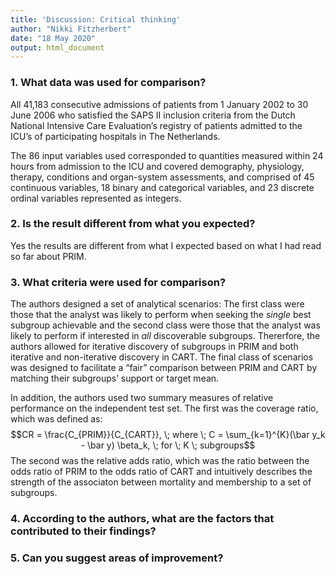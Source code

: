 ---
title: 'Discussion: Critical thinking'
author: "Nikki Fitzherbert"
date: "18 May 2020"
output: html_document
---

### 1. What data was used for comparison?
All 41,183 consecutive admissions of patients from 1 January 2002 to 30 June 2006 who satisfied the SAPS II inclusion criteria from the Dutch National Intensive Care Evaluation's registry of patients admitted to the ICU's of participating hospitals in The Netherlands.

The 86 input variables used corresponded to quantities measured within 24 hours from admission to the ICU and covered demography, physiology, therapy, conditions and organ-system assessments, and comprised of 45 continuous variables, 18 binary and categorical variables, and 23 discrete ordinal variables represented as integers.

### 2. Is the result different from what you expected?
Yes the results are different from what I expected based on what I had read so far about PRIM.

### 3. What criteria were used for comparison?

The authors designed a set of analytical scenarios: The first class were those that the analyst was likely to perform when seeking the *single* best subgroup achievable and the second class were those that the analyst was likely to perform if interested in *all* discoverable subgroups. Thererfore, the authors allowed for iterative discovery of subgroups in PRIM and both iterative and non-iterative discovery in CART. The final class of scenarios was designed to facilitate a "fair" comparison between PRIM and CART by matching their subgroups' support or target mean.

In addition, the authors used two summary measures of relative performance on the independent test set. The first was the coverage ratio, which was defined as:  
$$CR = \frac{C_{PRIM}}{C_{CART}}, \; where \; C = \sum_{k=1}^{K}(\bar y_k - \bar y) \beta_k, \; for \; K \; subgroups$$
The second was the relative adds ratio, which was the ratio between the odds ratio of PRIM to the odds ratio of CART and intuitively describes the strength of the associaton between mortality and membership to a set of subgroups.

### 4. According to the authors, what are the factors that contributed to their findings?


### 5. Can you suggest areas of improvement?


